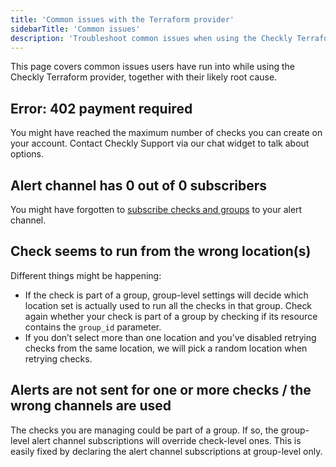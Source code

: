```yaml
---
title: 'Common issues with the Terraform provider'
sidebarTitle: 'Common issues'
description: 'Troubleshoot common issues when using the Checkly Terraform provider'
---
```


This page covers common issues users have run into while using the Checkly Terraform provider, together with their likely root cause.

## Error: 402 payment required
You might have reached the maximum number of checks you can create on your account. Contact Checkly Support via our chat widget to talk about options. 

## Alert channel has 0 out of 0 subscribers
You might have forgotten to [subscribe checks and groups](/docs/terraform-provider/alerting/#alert-channel-subscriptions) to your alert channel.

## Check seems to run from the wrong location(s)
Different things might be happening:
* If the check is part of a group, group-level settings will decide which location set is actually used to run all the checks in that group. Check again whether your check is part of a group by checking if its resource contains the `group_id` parameter.
* If you don’t select more than one location and you’ve disabled retrying checks from the same location, we will pick a random location when retrying checks.

## Alerts are not sent for one or more checks / the wrong channels are used
The checks you are managing could be part of a group. If so, the group-level alert channel subscriptions will override check-level ones. This is easily fixed by declaring the alert channel subscriptions at group-level only.
